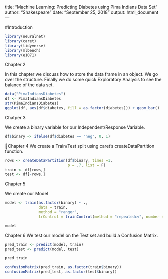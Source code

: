 title: "Machine Learning: Predicting Diabetes using Pima Indians Data Set"
author: "Shakespeare"
date: "September 25, 2018"
output: html_document
---

#Introduction 
```{r}
library(neuralnet)
library(caret)
library(tidyverse)
library(mlbench)
library(e1071)

```

Chapter 2

In this chapter we discuss how to store the data frame in an object.  We go over the structure.  Finally we do some quick Exploratory Analysis to see the balance of the data set.


```{r}
data("PimaIndiansDiabetes")
df <- PimaIndiansDiabetes
str(PimaIndiansDiabetes)
ggplot(df, aes(df$diabetes, fill = as.factor(diabetes))) + geom_bar()
```
Chatper 3 

We create a binary variable for our Independent/Response Variable.  

```{r}
df$binary <- ifelse(df$diabetes == "neg", 0, 1)
```


Chapter 4 We create a Train/Test split using caret's createDataPartition function.

```{r}
rows <- createDataPartition(df$binary, times =1,
                            p = .7, list = F)
train <- df[rows,]
test <- df[-rows,]


```

Chapter 5

We create our Model

```{r}

model <- train(as.factor(binary) ~ ., 
               data = train,
               method = "ranger",
               trControl = trainControl(method = "repeatedcv", number = 2, repeats = 2))

model
```

Chapter 6 We test our model on the Test set and build a Confusion Matrix.

```{r}
pred_train <- predict(model, train)
pred_test <- predict(model, test)

pred_train

confusionMatrix(pred_train, as.factor(train$binary))
confusionMatrix(pred_test, as.factor(test$binary))
```

